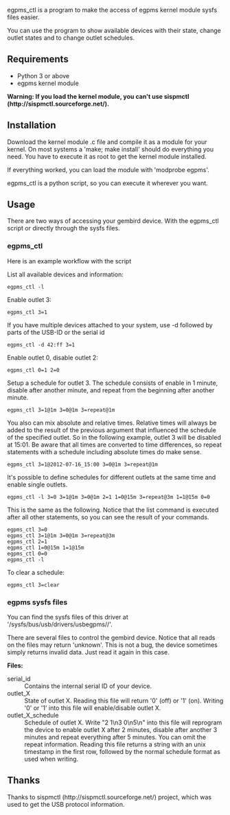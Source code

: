 egpms_ctl is a program to make the access of egpms kernel module sysfs files easier.

You can use the program to show available devices with their state, change outlet states and to change outlet schedules.

== Requirements ==

* Python 3 or above
* egpms kernel module

'''Warning: If you load the kernel module, you can't use sispmctl (http://sispmctl.sourceforge.net/).'''

== Installation ==

Download the kernel module .c file and compile it as a module for your kernel. On most systems a 'make; make install' should do everything you need. You have to execute it as root to get the kernel module installed.

If everything worked, you can load the module with 'modprobe egpms'.

egpms_ctl is a python script, so you can execute it wherever you want.

== Usage ==

There are two ways of accessing your gembird device. With the egpms_ctl script or directly through the sysfs files.

=== egpms_ctl ===

Here is an example workflow with the script

List all available devices and information:
<pre>
egpms_ctl -l
</pre>

Enable outlet 3:
<pre>
egpms_ctl 3=1
</pre>

If you have multiple devices attached to your system, use -d followed by parts of the USB-ID or the serial id
<pre>
egpms_ctl -d 42:ff 3=1
</pre>

Enable outlet 0, disable outlet 2:
<pre>
egpms_ctl 0=1 2=0
</pre>

Setup a schedule for outlet 3. The schedule consists of enable in 1 minute, disable after another minute, and repeat from the beginning after another minute.
<pre>
egpms_ctl 3=1@1m 3=0@1m 3=repeat@1m
</pre>

You also can mix absolute and relative times. Relative times will always be added to the result of the previous argument that influenced the schedule of the specified outlet. So in the following example, outlet 3 will be disabled at 15:01. Be aware that all times are converted to time differences, so repeat statements with a schedule including absolute times do make sense.
<pre>
egpms_ctl 3=1@2012-07-16_15:00 3=0@1m 3=repeat@1m
</pre>

It's possible to define schedules for different outlets at the same time and enable single outlets.
<pre>
egpms_ctl -l 3=0 3=1@1m 3=0@1m 2=1 1=0@15m 3=repeat@3m 1=1@15m 0=0
</pre>
This is the same as the following. Notice that the list command is executed after all other statements, so you can see the result of your commands.
<pre>
egpms_ctl 3=0
egpms_ctl 3=1@1m 3=0@1m 3=repeat@3m
egpms_ctl 2=1
egpms_ctl 1=0@15m 1=1@15m
egpms_ctl 0=0
egpms_ctl -l
</pre>

To clear a schedule:
<pre>
egpms_ctl 3=clear
</pre>


=== egpms sysfs files ===

You can find the sysfs files of this driver at '/sysfs/bus/usb/drivers/usbegpms/<USBID>/'.

There are several files to control the gembird device. Notice that all reads on the files may return 'unknown'. This is not a bug, the device sometimes simply returns invalid data. Just read it again in this case.

'''Files:'''
;serial_id
: Contains the internal serial ID of your device.
;outlet_X
: State of outlet X. Reading this file will return '0' (off) or '1' (on). Writing '0' or '1' into this file will enable/disable outlet X.
;outlet_X_schedule
: Schedule of outlet X. Write "2 1\n3 0\n5\n" into this file will reprogram the device to enable outlet X after 2 minutes, disable after another 3 minutes and repeat everything after 5 minutes. You can omit the repeat information. Reading this file returns a string with an unix timestamp in the first row, followed by the normal schedule format as used when writing.


== Thanks ==

Thanks to sispmctl (http://sispmctl.sourceforge.net/) project, which was used to get the USB protocol information.

